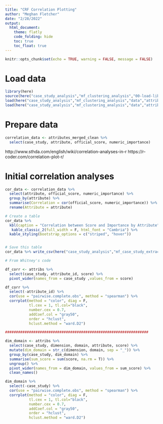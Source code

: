 ```yaml
---
title: "CRF Correlation Plotting"
author: "Meghan Fletcher"
date: "2/28/2022"
output: 
  html_document:
    theme: flatly
    code_folding: hide
    toc: true
    toc_float: true
---
```


```r
knitr::opts_chunk$set(echo = TRUE, warning = FALSE, message = FALSE)

```

# Load data

```r
library(here)
source(here("case_study_analysis","mf_clustering_analysis","00-load-libraries.R"))
load(here("case_study_analysis","mf_clustering_analysis","data","attribs.Rdata")) # from 01-prep-data.Rmd
load(here("case_study_analysis","mf_clustering_analysis","data","attributes_merged_clean.Rdata"))

```

# Prepare data

```r
correlation_data <- attributes_merged_clean %>% 
  select(case_study, attribute, official_score, numeric_importance)
```

http://www.sthda.com/english/wiki/correlation-analyses-in-r
https://r-coder.com/correlation-plot-r/

######################################################################################################

# Initial correlation analyses

```r
cor_data <- correlation_data %>% 
  select(attribute, official_score, numeric_importance) %>% 
  group_by(attribute) %>% 
  summarise(Correlation = cor(official_score, numeric_importance)) %>% 
  rename(Attribute = attribute)

# Create a table
cor_data %>% 
  kbl(caption = "Correlation between Score and Importance by Attribute") %>% 
   kable_classic_2(full_width = F, html_font = "Cambria") %>% 
  kable_styling(bootstrap_options = c("striped", "hover"))


# Save this table
cor_data %>% write_csv(here("case_study_analysis","mf_case_study_extraction","data","cor_data.csv"))
```



```r
# From Whitney's code

df_corr <- attribs %>% 
  select(case_study, attribute_id, score) %>% 
  pivot_wider(names_from = case_study ,values_from = score)

df_corr %>% 
  select(-attribute_id) %>% 
  cor(use = "pairwise.complete.obs", method = "spearman") %>% 
  corrplot(method = "color", diag = F, 
           tl.cex = 1, tl.col="black",
           number.cex = 0.7,
           addCoef.col = "gray50", 
           order = "hclust", 
           hclust.method = "ward.D2")

##################################################################

dim_domain <- attribs %>% 
  select(case_study, dimension, domain, attribute, score) %>% 
  mutate(dim_domain = str_c(dimension, domain, sep = "_")) %>% 
  group_by(case_study, dim_domain) %>% 
  summarise(sum_score = sum(score, na.rm = T)) %>% 
  ungroup() %>% 
  pivot_wider(names_from = dim_domain, values_from = sum_score) %>% 
  clean_names()

dim_domain %>% 
  select(-case_study) %>% 
  cor(use = "pairwise.complete.obs", method = "spearman") %>% 
  corrplot(method = "color", diag = F, 
           tl.cex = 1, tl.col="black",
           number.cex = 0.7,
           addCoef.col = "gray50", 
           order = "hclust", 
           hclust.method = "ward.D2")
```

